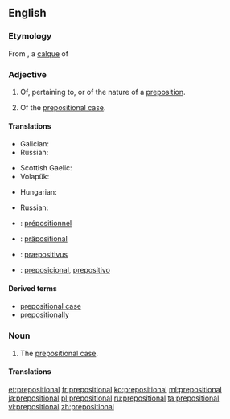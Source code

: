 ==English==

===Etymology===
From {{etyl|la|en}} {{term|praepositio|lang=la|a setting before, a preposition (grammar)}}, <!--{{term|pre-}}, from {{etyl|la|en}} ''præ-'' (before); + {{term|position}}, from {{etyl|fro|en}} {{term|position|lang=fro}}, from Latin {{term|positio||placing, putting|lang=la}}, from ''posit-'', past participle of {{term|ponere}} (to lay, put, place, set), from Proto-Indo-European *''po-s(i)nere'', from *''apo-'' (off, away) + *''sinere''' (to leave, to let); + adjective suffix {{term|-al}} from Latin {{term|-alis}}.-->a [[calque]] of {{etyl|grc|en}} {{term|πρόθεσις|lang=grc||tr=prothesis|a setting before, preposition (grammar)}} {{suffix||al}}

===Adjective===
{{en-adj|-}}

# Of, pertaining to, or of the nature of a [[preposition]].
# {{context|grammar}} Of the [[prepositional case]].

====Translations====
{{trans-top|of, pertaining to, or of the nature of a preposition}}
* Galician: {{t-|gl|preposicional}}
* Russian: {{t+|ru|предложный|tr=pr'edlóžnyj}}
{{trans-mid}}
* Scottish Gaelic: {{t-|gd|roimhearach}}
* Volapük: {{t-|vo|präpodik}}
{{trans-bottom}}

{{trans-top|of the prepositional case}}
* Hungarian: {{t-|hu|elöljárós}}
{{trans-mid}}
* Russian: {{t+|ru|предложный|tr=pr'edlóžnyj}}
{{trans-bottom}}

{{checktrans-top}}
* {{ttbc|fr}}: [[prépositionnel]]
* {{ttbc|de}}: [[präpositional]]
{{trans-mid}}
* {{ttbc|la}}: [[præpositivus]]
* {{ttbc|es}}: [[preposicional]], [[prepositivo]]
{{trans-bottom}}

====Derived terms====
* [[prepositional case]]
* [[prepositionally]]

===Noun===
{{en-noun}}

# {{context|grammar}} The [[prepositional case]].

====Translations====
{{trans-see|the prepositional case|prepositional case}}

[[et:prepositional]]
[[fr:prepositional]]
[[ko:prepositional]]
[[ml:prepositional]]
[[ja:prepositional]]
[[pl:prepositional]]
[[ru:prepositional]]
[[ta:prepositional]]
[[vi:prepositional]]
[[zh:prepositional]]
